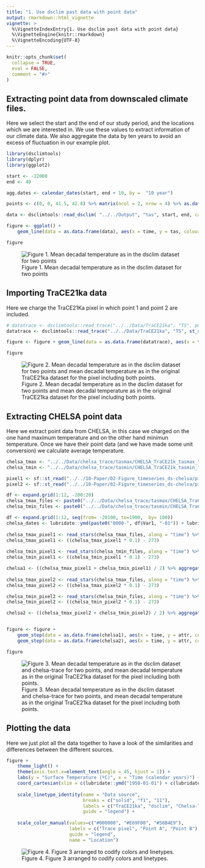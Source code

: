 ```yaml
---
title: "1. Use dsclim past data with point data"
output: rmarkdown::html_vignette
vignette: >
  %\VignetteIndexEntry{1. Use dsclim past data with point data}
  %\VignetteEngine{knitr::rmarkdown}
  %\VignetteEncoding{UTF-8}
---
```


```r
knitr::opts_chunk$set(
  collapse = TRUE,
  eval = FALSE,
  comment = "#>"
)
```


## Extracting point data from downscaled climate files.

Here we select the start and the end of our study period, and the locations which we are interested in. We use these values to extract information of our climate data. We also aggregate the data by ten years to avoid an excess of fluctuation in our example plot. 

```r
library(dsclimtools)
library(dplyr)
library(ggplot2)

start <- -22000
end <- 40

agg.dates <- calendar_dates(start, end + 10, by =  "10 year")

points <- c(0, 0, 41.5, 42.8) %>% matrix(ncol = 2, nrow = 4) %>% as.data.frame() %>% sf::st_as_sf(coords = c("V1", "V2"))

data <- dsclimtools::read_dsclim( "../../Output", "tas", start, end, calendar_dates = TRUE, sf = points, proxy = FALSE) %>% aggregate(by = agg.dates, FUN = mean, na.rm = TRUE) 

figure <- ggplot() +
    geom_line(data = as.data.frame(data), aes(x = time, y = tas, colour = st_as_text(geometry), linetype = "f1"))

figure
```

![Figure 1. Mean decadal temperature as in the dsclim dataset for two points](figures/a1/a1_fig1_dsclim_data.png)

## Importing TraCE21ka data

Here we charge the TraCE21Ka pixel in which point 1 and point 2 are included.

```r
# datatrace <- dsclimtools::read_trace("../../Data/TraCE21ka", "TS", point1) %>% aggregate(by = agg.dates, FUN = mean, na.rm = TRUE)
datatrace <- dsclimtools::read_trace("../../Data/TraCE21ka", "TS", st_set_crs(points[1,], 4326)) %>% aggregate(by = agg.dates, FUN = mean, na.rm = TRUE)

figure <- figure + geom_line(data = as.data.frame(datatrace), aes(x = time, y = TS, colour = "#000000", linetype = "solid"))

figure
```

![Figure 2. Mean decadal temperature as in the dsclim dataset for two points and mean decadal temperature as in the original TraCE21ka dataset for the pixel including both points.](figures/a1/a1_fig1_plus_trace_data.png)

## Extracting CHELSA point data

Here we extract point data from CHELSA, in this case we charged on the one hand maximum temperature and on the other hand minimun temperature. Once we have their point data (and we have made some unit conversion) we calculate average temperature.

```r
chelsa_tmax <- "../../Data/chelsa_trace/tasmax/CHELSA_TraCE21k_tasmax_"
chelsa_tmin <- "../../Data/chelsa_trace/tasmin/CHELSA_TraCE21k_tasmin_"

pixel1 <- sf::st_read("../../10-Paper/02-Figure_timeseries_ds-chelsa/pixel1.gpkg")
pixel2 <- sf::st_read("../../10-Paper/02-Figure_timeseries_ds-chelsa/pixel2.gpkg")

df <- expand.grid(1:12, -200:20)
chelsa_tmax_files <- paste0("../../Data/chelsa_trace/tasmax/CHELSA_TraCE21k_tasmax_", df$Var1, "_", df$Var2, "_V1.0.tif")
chelsa_tmin_files <- paste0("../../Data/chelsa_trace/tasmin/CHELSA_TraCE21k_tasmin_", df$Var1, "_", df$Var2, "_V1.0.tif")

df <- expand.grid(1:12, seq(from= -20100, to=1900,  by= 100))
chelsa_dates <- lubridate::ymd(paste0("0000-", df$Var1, "-01")) + lubridate::years(df$Var2)
      
chelsa_tmax_pixel1 <- read_stars(chelsa_tmax_files, along = "time") %>% st_set_dimensions(which = "time", values = chelsa_dates) %>% aggregate(by = pixel1, FUN = mean)
chelsa_tmax_pixel1 <- ((chelsa_tmax_pixel1 * 0.1) - 273) 
  
chelsa_tmin_pixel1 <- read_stars(chelsa_tmin_files, along = "time") %>% st_set_dimensions(which = "time", values = chelsa_dates) %>% aggregate(by = pixel1, FUN = mean)
chelsa_tmin_pixel1 <- ((chelsa_tmin_pixel1 * 0.1) - 273)

chelsa1 <- ((chelsa_tmax_pixel1 + chelsa_tmin_pixel1) / 2) %>% aggregate(dsclimtools::calendar_dates(-22050, 40, by = "100 years"), FUN=mean, na.rm=TRUE)
  
chelsa_tmax_pixel2 <- read_stars(chelsa_tmax_files, along = "time") %>% st_set_dimensions(which = "time", values = chelsa_dates) %>% aggregate(by = pixel2, FUN = mean)
chelsa_tmax_pixel2 <- ((chelsa_tmax_pixel2 * 0.1) - 273) 

chelsa_tmin_pixel2 <- read_stars(chelsa_tmin_files, along = "time") %>% st_set_dimensions(which = "time", values = chelsa_dates) %>% aggregate(by = pixel2, FUN = mean)
chelsa_tmin_pixel2 <- ((chelsa_tmin_pixel2 * 0.1) - 273)

chelsa2 <- ((chelsa_tmax_pixel2 + chelsa_tmin_pixel2) / 2) %>% aggregate(dsclimtools::calendar_dates(-22050, 40, by = "100 years"), FUN=mean, na.rm=TRUE)


figure <- figure + 
    geom_step(data = as.data.frame(chelsa1), aes(x = time, y = attr, colour = "POINT (0 41.5)", linetype = "11")) +
    geom_step(data = as.data.frame(chelsa2), aes(x = time, y = attr, colour = "POINT (0 42.8)", linetype = "11"))

figure
```

![Figure 3. Mean decadal temperature as in the dsclim dataset and chelsa-trace for two points, and mean decadal temperature as in the original TraCE21ka dataset for the pixel including both points.](figures/a1/a1_fig1_plus_chelsatrace_data.png)

## Plotting the data

Here we just plot all the data together to have a look of the similarities and differences between the different sources.

```r
figure + 
    theme_light() +
    theme(axis.text.x=element_text(angle = 45, hjust = 1)) +
    labs(y = "Surface Temperature (ºC)", x = "Time (calendar years)") +
    coord_cartesian(xlim = c(lubridate::ymd("1950-01-01") + c(lubridate::years(-21150), lubridate::years(240)))) +
    
    scale_linetype_identity(name = "Data source",
                            breaks = c("solid", "f1", "11"),
                            labels = c("TraCE21ka", "dsclim", "Chelsa-TraCE"),
                            guide = "legend") +
  
    scale_color_manual(values=c("#000000", "#E69F00", "#56B4E9"),
                       labels = c("Trace pixel", "Point A", "Point B"),
                       guide = "legend",
                       name = "Location")
```
![Figure 4. Figure 3 arranged to codify colors and linetypes.](figures/a1/a1_fig1_arranged.png)
